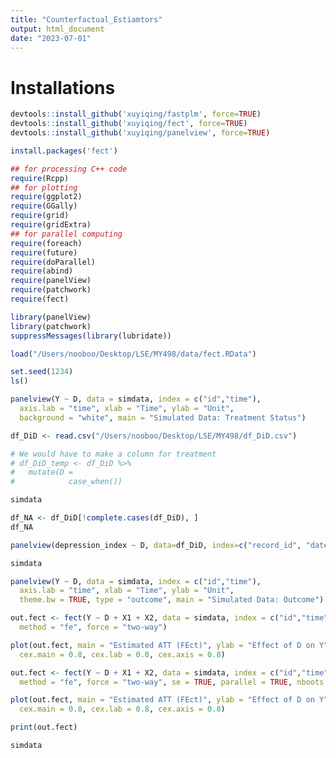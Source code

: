 ```yaml
---
title: "Counterfactual_Estiamtors"
output: html_document
date: "2023-07-01"
---
```


# Installations
```r
devtools::install_github('xuyiqing/fastplm', force=TRUE)
devtools::install_github('xuyiqing/fect', force=TRUE)
devtools::install_github('xuyiqing/panelview', force=TRUE)
```

```r
install.packages('fect')
```


```r
## for processing C++ code
require(Rcpp) 
## for plotting
require(ggplot2)  
require(GGally) 
require(grid)
require(gridExtra)
## for parallel computing
require(foreach)
require(future)  
require(doParallel) 
require(abind)
require(panelView)
require(patchwork)
require(fect)
```


```r
library(panelView)
library(patchwork)
suppressMessages(library(lubridate))

load("/Users/nooboo/Desktop/LSE/MY498/data/fect.RData")

set.seed(1234)
ls()

panelview(Y ~ D, data = simdata, index = c("id","time"), 
  axis.lab = "time", xlab = "Time", ylab = "Unit", 
  background = "white", main = "Simulated Data: Treatment Status")

df_DiD <- read.csv("/Users/nooboo/Desktop/LSE/MY498/df_DiD.csv")
```

```r
# We would have to make a column for treatment
# df_DiD_temp <- df_DiD %>% 
#   mutate(D = 
#            case_when())
```


```r
simdata
```

```r
df_NA <- df_DiD[!complete.cases(df_DiD), ]
df_NA

panelview(depression_index ~ D, data=df_DiD, index=c("record_id", "date"))
```

```r
simdata
```


```r
panelview(Y ~ D, data = simdata, index = c("id","time"), 
  axis.lab = "time", xlab = "Time", ylab = "Unit", 
  theme.bw = TRUE, type = "outcome", main = "Simulated Data: Outcome")
```


```r
out.fect <- fect(Y ~ D + X1 + X2, data = simdata, index = c("id","time"), 
  method = "fe", force = "two-way")
```


```r
plot(out.fect, main = "Estimated ATT (FEct)", ylab = "Effect of D on Y", 
  cex.main = 0.8, cex.lab = 0.8, cex.axis = 0.8)
```


```r
out.fect <- fect(Y ~ D + X1 + X2, data = simdata, index = c("id","time"), 
  method = "fe", force = "two-way", se = TRUE, parallel = TRUE, nboots = 200)
```

```r
plot(out.fect, main = "Estimated ATT (FEct)", ylab = "Effect of D on Y", 
  cex.main = 0.8, cex.lab = 0.8, cex.axis = 0.8)
```

```r
print(out.fect)
```
```r
simdata
```


```r



```




